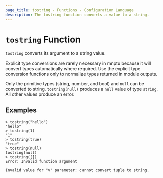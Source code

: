 ```yaml
---
page_title: tostring - Functions - Configuration Language
description: The tostring function converts a value to a string.
---
```


# `tostring` Function

`tostring` converts its argument to a string value.

Explicit type conversions are rarely necessary in mnptu because it will
convert types automatically where required. Use the explicit type conversion
functions only to normalize types returned in module outputs.

Only the primitive types (string, number, and bool) and `null` can be converted to string.
`tostring(null)` produces a `null` value of type `string`. All other values produce an error. 

## Examples

```
> tostring("hello")
"hello"
> tostring(1)
"1"
> tostring(true)
"true"
> tostring(null)
tostring(null)
> tostring([])
Error: Invalid function argument

Invalid value for "v" parameter: cannot convert tuple to string.
```
